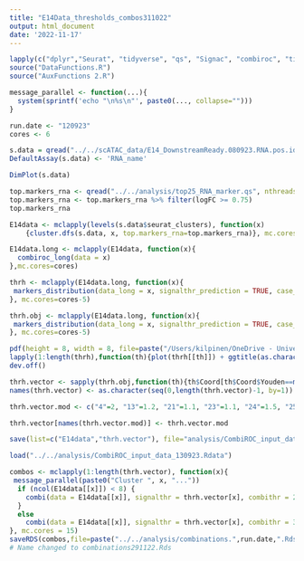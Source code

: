 ```yaml
---
title: "E14Data_thresholds_combos311022"
output: html_document
date: '2022-11-17'
---
```


```r
lapply(c("dplyr","Seurat", "tidyverse", "qs", "Signac", "combiroc", "tibble", "parallel"), library, character.only = T)
source("DataFunctions.R")
source("AuxFunctions 2.R")

message_parallel <- function(...){
  system(sprintf('echo "\n%s\n"', paste0(..., collapse="")))
}
```

```r
run.date <- "120923"
cores <- 6
```

```r
s.data = qread("../../scATAC_data/E14_DownstreamReady.080923.RNA.pos.idents.qs", nthreads = cores); #load scRNA-seq matrix
DefaultAssay(s.data) <- 'RNA_name'
```

```r
DimPlot(s.data)
```

```r
top.markers_rna <- qread("../../analysis/top25_RNA_marker.qs", nthreads = cores)
top.markers_rna <- top.markers_rna %>% filter(logFC >= 0.75)
top.markers_rna
```

```r
E14data <- mclapply(levels(s.data$seurat_clusters), function(x)
    {cluster.dfs(s.data, x, top.markers_rna=top.markers_rna)}, mc.cores=cores)
```

```r
E14data.long <- mclapply(E14data, function(x){
  combiroc_long(data = x)
},mc.cores=cores)
```

```r
thrh <- mclapply(E14data.long, function(x){
 markers_distribution(data_long = x, signalthr_prediction = TRUE, case_class = "A", min_SE = 30, min_SP = 80)$Density_plot
}, mc.cores=cores-5)
```

```r
thrh.obj <- mclapply(E14data.long, function(x){
 markers_distribution(data_long = x, signalthr_prediction = TRUE, case_class = "A", min_SE = 30, min_SP = 80)
}, mc.cores=cores-5)
```

```r
pdf(height = 8, width = 8, file=paste("/Users/kilpinen/OneDrive - University of Helsinki/Neuronal Feature Space/Figures/plots for figures/Combiroc_thrs_",run.date,".pdf",sep=""))
lapply(1:length(thrh),function(th){plot(thrh[[th]]) + ggtitle(as.character(th-1))})
dev.off()
```


```r

thrh.vector <- sapply(thrh.obj,function(th){th$Coord[th$Coord$Youden==max(th$Coord$Youden), 'threshold'][1]})
names(thrh.vector) <- as.character(seq(0,length(thrh.vector)-1, by=1))

thrh.vector.mod <- c("4"=2, "13"=1.2, "21"=1.1, "23"=1.1, "24"=1.5, "25"=1.1, "26"=1.1, "32"=1, "33"=1.1,"38"=1.1,"39"=1.1, "43"=1.1, "44"=1.8, "45"=1.2, "46"=1.5, "48"=1, "49"=1.5, "50"=2, "51"=1.1, "58"=1.2, "65"=1.3, "66"=1.5, "67"=1.5, "69"=1, "70"=1.2, "72"=1.1, "76"=1, "78"=1, "79"=1.1, "80"=1, "82"=1.2, "85"=1, "88"=1.2, "90"=1.2, "95"=1, "103"=1.2, "104"=1.2,"107"=1.2, "108"=1.5, "112"=1, "114"=1.1, "115"=2, "118"=1, "119"=1.2, "120"=1.2, "122"=1, "123"=1.4, "125"=1, "126"=0.8, "128"=1, "129"=1.1, "130"=1.1, "131"=1, "132"=1.1, "134"=1.5, "150"=1.1, "151"=1, "152"=2, "160"=1.1, "175"=1.1, "176"=1, "177"=1, "178"=1, "179"=1, "180"=1.2)

thrh.vector[names(thrh.vector.mod)] <- thrh.vector.mod

```

```r
save(list=c("E14data","thrh.vector"), file="analysis/CombiROC_input_data_130923.Rdata")
```

```r
load("../../analysis/CombiROC_input_data_130923.Rdata")
```

```r
combos <- mclapply(1:length(thrh.vector), function(x){
 message_parallel(paste0("Cluster ", x, "..."))
  if (ncol(E14data[[x]]) < 8) {
    combi(data = E14data[[x]], signalthr = thrh.vector[x], combithr = 2, max_length = 4, case_class="A")
  }
  else
    combi(data = E14data[[x]], signalthr = thrh.vector[x], combithr = 3, max_length = 6, case_class="A")
}, mc.cores = 15)
saveRDS(combos,file=paste("../../analysis/combinations.",run.date,".Rds",sep=""))
# Name changed to combinations291122.Rds
```



